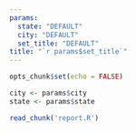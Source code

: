 ```yaml
---
params:
  state: "DEFAULT"
  city: "DEFAULT"
  set_title: "DEFAULT"
title: "`r params$set_title`"
---
```



```r
opts_chunk$set(echo = FALSE)

city <- params$city
state <- params$state

read_chunk('report.R')
```

```r
```

```r
```
